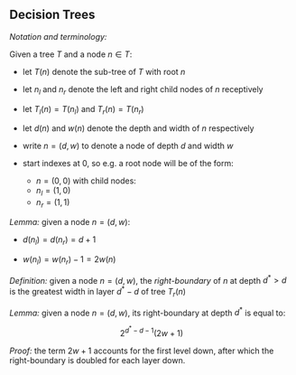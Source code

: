 Decision Trees
--------------

_Notation and terminology:_

Given a tree $T$ and a node $n \in T$:

* let $T(n)$ denote the sub-tree of $T$ with root $n$

* let $n_l$ and $n_r$ denote the left and right child nodes of $n$ receptively

* let $T_l(n) = T(n_l)$ and $T_r(n) = T(n_r)$

* let $d(n)$ and $w(n)$ denote the depth and width of $n$ respectively

* write $n = (d, w)$ to denote a node of depth $d$ and width $w$

* start indexes at 0, so e.g. a root node will be of the form:
  * $n = (0, 0)$ with child nodes:
  * $n_l = (1, 0)$
  * $n_r = (1, 1)$
  
_Lemma:_ given a node $n = (d, w)$:

* $d(n_l) = d(n_r) = d + 1$

* $w(n_l) = w(n_r) - 1 = 2w(n)$

_Definition:_ given a node $n = (d, w)$, the _right-boundary_ of $n$ at depth $d^* > d$ is the greatest width in layer $d^* - d$ of tree $T_r(n)$ 

_Lemma:_ given a node $n = (d, w)$, its right-boundary at depth $d^*$ is equal to:

$$2^{d^* - d - 1}(2w + 1)$$

_Proof:_ the term $2w + 1$ accounts for the first level down, after which the right-boundary is doubled for each layer down.